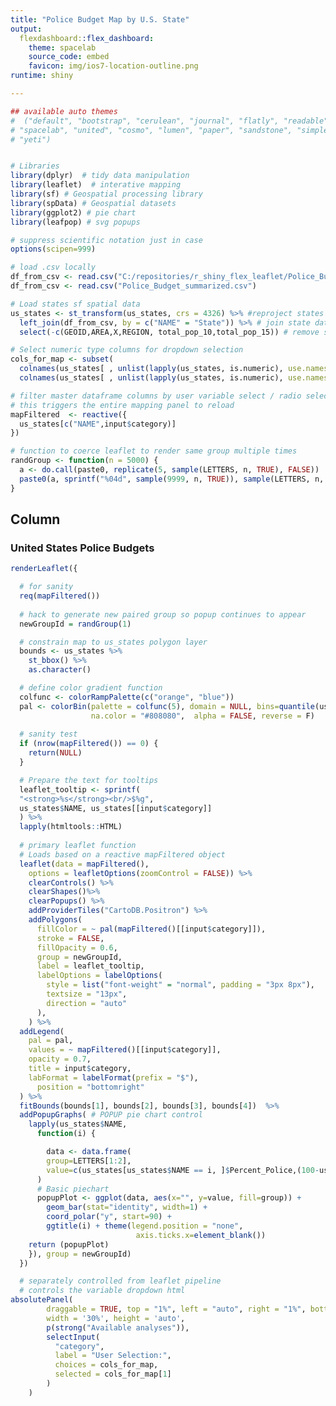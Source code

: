 ```yaml
---
title: "Police Budget Map by U.S. State"
output:
  flexdashboard::flex_dashboard:
    theme: spacelab
    source_code: embed
    favicon: img/ios7-location-outline.png
runtime: shiny

---
```



```r

## available auto themes
#  ("default", "bootstrap", "cerulean", "journal", "flatly", "readable",
# "spacelab", "united", "cosmo", "lumen", "paper", "sandstone", "simplex", or
# "yeti")


# Libraries
library(dplyr)  # tidy data manipulation
library(leaflet)  # interative mapping
library(sf) # Geospatial processing library
library(spData) # Geospatial datasets
library(ggplot2) # pie chart
library(leafpop) # svg popups

# suppress scientific notation just in case
options(scipen=999)

# load .csv locally
df_from_csv <- read.csv("C:/repositories/r_shiny_flex_leaflet/Police_Budget_summarized.csv")
df_from_csv <- read.csv("Police_Budget_summarized.csv")

# Load states sf spatial data
us_states <- st_transform(us_states, crs = 4326) %>% #reproject states polygon to WGS84
  left_join(df_from_csv, by = c("NAME" = "State")) %>% # join state data to csv
  select(-c(GEOID,AREA,X,REGION, total_pop_10,total_pop_15)) # remove superfluous

# Select numeric type columns for dropdown selection
cols_for_map <- subset(
  colnames(us_states[ , unlist(lapply(us_states, is.numeric), use.names = FALSE)]),
  colnames(us_states[ , unlist(lapply(us_states, is.numeric), use.names = FALSE)]) != 'geometry')
```

```r
# filter master dataframe columns by user variable select / radio select
# this triggers the entire mapping panel to reload
mapFiltered  <- reactive({
  us_states[c("NAME",input$category)]
})
```

```r
# function to coerce leaflet to render same group multiple times
randGroup <- function(n = 5000) {
  a <- do.call(paste0, replicate(5, sample(LETTERS, n, TRUE), FALSE))
  paste0(a, sprintf("%04d", sample(9999, n, TRUE)), sample(LETTERS, n, TRUE))
}

```

Column 
-------------------------------------
    
### United States Police Budgets
    
```r
renderLeaflet({

  # for sanity
  req(mapFiltered())
  
  # hack to generate new paired group so popup continues to appear
  newGroupId = randGroup(1)

  # constrain map to us_states polygon layer
  bounds <- us_states %>% 
    st_bbox() %>% 
    as.character()

  # define color gradient function
  colfunc <- colorRampPalette(c("orange", "blue"))
  pal <- colorBin(palette = colfunc(5), domain = NULL, bins=quantile(us_states[[input$category]], na.rm = TRUE), 
                  na.color = "#808080",  alpha = FALSE, reverse = F)
  
  # sanity test
  if (nrow(mapFiltered()) == 0) {
    return(NULL)
  }

  # Prepare the text for tooltips
  leaflet_tooltip <- sprintf(
  "<strong>%s</strong><br/>$%g", 
  us_states$NAME, us_states[[input$category]]
  ) %>%
  lapply(htmltools::HTML)
  
  # primary leaflet function
  # Loads based on a reactive mapFiltered object
  leaflet(data = mapFiltered(),
    options = leafletOptions(zoomControl = FALSE)) %>%
    clearControls() %>%
    clearShapes()%>%
    clearPopups() %>%
    addProviderTiles("CartoDB.Positron") %>% 
    addPolygons(
      fillColor = ~ pal(mapFiltered()[[input$category]]),
      stroke = FALSE,
      fillOpacity = 0.6,
      group = newGroupId,
      label = leaflet_tooltip,
      labelOptions = labelOptions( 
        style = list("font-weight" = "normal", padding = "3px 8px"), 
        textsize = "13px", 
        direction = "auto"
      ),
    ) %>%
  addLegend(
    pal = pal, 
    values = ~ mapFiltered()[[input$category]],
    opacity = 0.7, 
    title = input$category,
    labFormat = labelFormat(prefix = "$"),
      position = "bottomright"
  ) %>%
  fitBounds(bounds[1], bounds[2], bounds[3], bounds[4])  %>%
  addPopupGraphs( # POPUP pie chart control
    lapply(us_states$NAME, 
      function(i) {

        data <- data.frame(
        group=LETTERS[1:2],
        value=c(us_states[us_states$NAME == i, ]$Percent_Police,(100-us_states[us_states$NAME == i, ]$Percent_Police))
      )
      # Basic piechart
      popupPlot <- ggplot(data, aes(x="", y=value, fill=group)) +
        geom_bar(stat="identity", width=1) +
        coord_polar("y", start=90) +
        ggtitle(i) + theme(legend.position = "none",
                            axis.ticks.x=element_blank())
    return (popupPlot)
    }), group = newGroupId)
  })

  # separately controlled from leaflet pipeline
  # controls the variable dropdown html
absolutePanel(
        draggable = TRUE, top = "1%", left = "auto", right = "1%", bottom = "auto",
        width = '30%', height = 'auto',
        p(strong("Available analyses")),
        selectInput(
          "category", 
          label = "User Selection:", 
          choices = cols_for_map, 
          selected = cols_for_map[1]
        )
    )

```